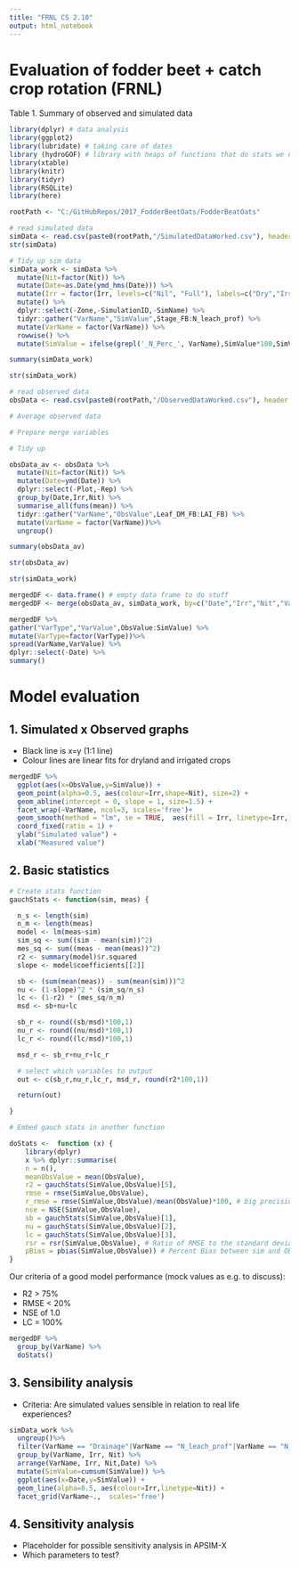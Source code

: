 ```yaml
---
title: "FRNL CS 2.10"
output: html_notebook
---
```


# Evaluation of fodder beet + catch crop rotation (FRNL)

Table 1. Summary of observed and simulated data
```r
library(dplyr) # data analysis
library(ggplot2)
library(lubridate) # taking care of dates
library (hydroGOF) # library with heaps of functions that do stats we need
library(xtable)
library(knitr)
library(tidyr)
library(RSQLite)
library(here)
```

```r
rootPath <- "C:/GitHubRepos/2017_FodderBeetOats/FodderBeatOats"
```

```r
# read simulated data
simData <- read.csv(paste0(rootPath,"/SimulatedDataWorked.csv"), header = TRUE)
str(simData)
```


```r
# Tidy up sim data
simData_work <- simData %>%
  mutate(Nit=factor(Nit)) %>%
  mutate(Date=as.Date(ymd_hms(Date))) %>%
  mutate(Irr = factor(Irr, levels=c("Nil", "Full"), labels=c("Dry","Irrig")))  %>%
  mutate() %>%
  dplyr::select(-Zone,-SimulationID,-SimName) %>%
  tidyr::gather("VarName","SimValue",Stage_FB:N_leach_prof) %>%
  mutate(VarName = factor(VarName)) %>%
  rowwise() %>%
  mutate(SimValue = ifelse(grepl('_N_Perc_', VarName),SimValue*100,SimValue))

summary(simData_work)
```
```r
str(simData_work)
```

```r
# read observed data
obsData <- read.csv(paste0(rootPath,"/ObservedDataWorked.csv"), header = TRUE)

```


```r
# Average observed data

# Prepare merge variables

# Tidy up

obsData_av <- obsData %>%
  mutate(Nit=factor(Nit)) %>%
  mutate(Date=ymd(Date)) %>%
  dplyr::select(-Plot,-Rep) %>%
  group_by(Date,Irr,Nit) %>%
  summarise_all(funs(mean)) %>%
  tidyr::gather("VarName","ObsValue",Leaf_DM_FB:LAI_FB) %>%
  mutate(VarName = factor(VarName))%>%
  ungroup()

summary(obsData_av)
```

```r
str(obsData_av)
```
```r
str(simData_work)
```

```r
mergedDF <- data.frame() # empty data frame to do stuff
mergedDF <- merge(obsData_av, simData_work, by=c("Date","Irr","Nit","VarName"))

mergedDF %>%
gather("VarType","VarValue",ObsValue:SimValue) %>%
mutate(VarType=factor(VarType))%>%
spread(VarName,VarValue) %>%
dplyr::select(-Date) %>%
summary() 
```

# Model evaluation

## 1. Simulated x Observed graphs

- Black line is x=y (1:1 line)
- Colour lines are linear fits for dryland and irrigated crops

```r

mergedDF %>%
  ggplot(aes(x=ObsValue,y=SimValue)) +
  geom_point(alpha=0.5, aes(colour=Irr,shape=Nit), size=2) +
  geom_abline(intercept = 0, slope = 1, size=1.5) +
  facet_wrap(~VarName, ncol=3, scales='free')+
  geom_smooth(method = "lm", se = TRUE,  aes(fill = Irr, linetype=Irr, colour=Irr), alpha=0.1) +
  coord_fixed(ratio = 1) +
  ylab("Simulated value") +
  xlab("Measured value")


```

## 2. Basic statistics

```r

# Create stats function
gauchStats <- function(sim, meas) {

  n_s <- length(sim)
  n_m <- length(meas)
  model <- lm(meas~sim)
  sim_sq <- sum((sim - mean(sim))^2)
  mes_sq <- sum((meas - mean(meas))^2)
  r2 <- summary(model)$r.squared
  slope <- model$coefficients[[2]]

  sb <- (sum(mean(meas)) - sum(mean(sim)))^2
  nu <- (1-slope)^2 * (sim_sq/n_s)
  lc <- (1-r2) * (mes_sq/n_m)
  msd <- sb+nu+lc

  sb_r <- round((sb/msd)*100,1)
  nu_r <- round((nu/msd)*100,1)
  lc_r <- round((lc/msd)*100,1)

  msd_r <- sb_r+nu_r+lc_r

  # select which variables to output
  out <- c(sb_r,nu_r,lc_r, msd_r, round(r2*100,1))

  return(out)

}
```



```r
# Embed gauch stats in another function 

doStats <-  function (x) {
    library(dplyr)
    x %>% dplyr::summarise(
    n = n(),
    meanObsValue = mean(ObsValue),
    r2 = gauchStats(SimValue,ObsValue)[5],
    rmse = rmse(SimValue,ObsValue),
    r_rmse = rmse(SimValue,ObsValue)/mean(ObsValue)*100, # big precision to enable cretrial of selection
    nse = NSE(SimValue,ObsValue),
    sb = gauchStats(SimValue,ObsValue)[1],
    nu = gauchStats(SimValue,ObsValue)[2],
    lc = gauchStats(SimValue,ObsValue)[3],
    rsr = rsr(SimValue,ObsValue), # Ratio of RMSE to the standard deviation of the ObsValueervations
    pBias = pbias(SimValue,ObsValue)) # Percent Bias between sim and ObsValue, with treatment of missing values.
}
```



Our criteria of a good model performance (mock values as e.g. to discuss):

- R2 > 75%
- RMSE < 20%
- NSE of 1.0
- LC = 100%


```r

mergedDF %>%
  group_by(VarName) %>%
  doStats()

```

## 3. Sensibility analysis

- Criteria: Are simulated values sensible in relation to real life experiences?

```r
simData_work %>%
  ungroup()%>%
  filter(VarName == "Drainage"|VarName == "N_leach_prof"|VarName == "N_min_prof") %>%
  group_by(VarName, Irr, Nit) %>%
  arrange(VarName, Irr, Nit,Date) %>% 
  mutate(SimValue=cumsum(SimValue)) %>%
  ggplot(aes(x=Date,y=SimValue)) +
  geom_line(alpha=0.5, aes(colour=Irr,linetype=Nit)) +
  facet_grid(VarName~.,  scales='free')
```


## 4. Sensitivity analysis

- Placeholder for possible sensitivity analysis in APSIM-X
- Which parameters to test?

```r

```

